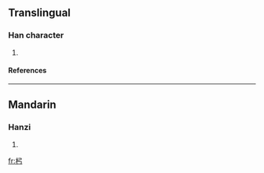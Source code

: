 ==Translingual==
===Han character===
{{Han char|rn=75|rad=木|as=03|sn=7|four=|canj=木弓 (DN)}}
# {{defn|Han|sort=木03}}
====References====
{{Han ref|kx=0512.070|dkj=14475|hdz=21162.050|uh=675B|ud=26459}}

----
==Mandarin==
===Hanzi===
{{cmn-hanzi|pin=[[gōng]] ([[gong1]])|wg=kung<sup>1</sup>}}
# {{defn|Mandarin}}

[[fr:杛]]